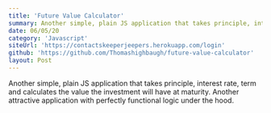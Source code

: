 ```yaml
---
title: 'Future Value Calculator'
summary: Another simple, plain JS application that takes principle, interest rate, term and calculates the value the investment will have at maturity. Another attractive application with perfectly functional logic under the hood.
date: 06/05/20
category: 'Javascript'
siteUrl: 'https://contactskeeperjeepers.herokuapp.com/login'
github: 'https://github.com/Thomashighbaugh/future-value-calculator'
layout: Post
---
```


Another simple, plain JS application that takes principle, interest rate, term and calculates the value the investment will have at maturity. Another attractive application with perfectly functional logic under the hood.
